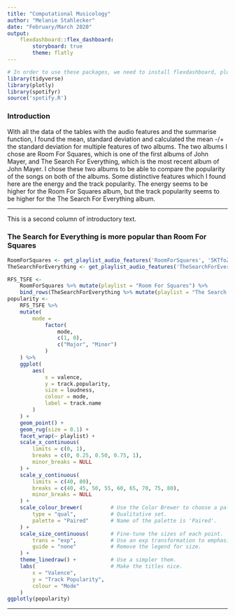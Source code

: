 ```yaml
---
title: "Computational Musicology"
author: "Melanie Stahlecker"
date: "February/March 2020"
output: 
    flexdashboard::flex_dashboard:
        storyboard: true
        theme: flatly 
---
```



```r
# In order to use these packages, we need to install flexdashboard, plotly, and Cairo.
library(tidyverse)
library(plotly)
library(spotifyr)
source('spotify.R')
```

### Introduction

With all the data of the tables with the audio features and the summarise function, I found the mean, standard deviation and calculated the mean -/+ the standard deviation for multiple features of two albums. The two albums I chose are Room For Squares, which is one of the first albums of John Mayer, and The Search For Everything, which is the most recent album of John Mayer. I chose these two albums to be able to compare the popularity of the songs on both of the albums. Some distinctive features which I found here are the energy and the track popularity. The energy seems to be higher for the Room For Squares album, but the track popularity seems to be higher for the The Search For Everything album. 

***

This is a second column of introductory text.


### The Search for Everything is more popular than Room For Squares

```r
RoomForSquares <- get_playlist_audio_features('RoomForSquares', '5KTfoZbvQXBqDOn1gp2o3m')
TheSearchForEverything <- get_playlist_audio_features('TheSearchForEverything', '1y61rCSfD47QmYV3m6xKxA')

RFS_TSFE <-
    RoomForSquares %>% mutate(playlist = "Room For Squares") %>%
    bind_rows(TheSearchForEverything %>% mutate(playlist = "The Search For Everything"))
popularity <-
    RFS_TSFE %>%                   
    mutate(                      
        mode =                  
            factor(
                mode, 
                c(1, 0), 
                c("Major", "Minor")
            )
    ) %>% 
    ggplot(                      
        aes(
            x = valence,
            y = track.popularity,
            size = loudness,
            colour = mode,
            label = track.name  
        )
    ) +
    geom_point() +               
    geom_rug(size = 0.1) +       
    facet_wrap(~ playlist) +     
    scale_x_continuous(          
        limits = c(0, 1),
        breaks = c(0, 0.25, 0.50, 0.75, 1),  
        minor_breaks = NULL      
    ) +
    scale_y_continuous(          
        limits = c(40, 80),
        breaks = c(40, 45, 50, 55, 60, 65, 70, 75, 80),
        minor_breaks = NULL
    ) +
    scale_colour_brewer(         # Use the Color Brewer to choose a palette.
        type = "qual",           # Qualitative set.
        palette = "Paired"       # Name of the palette is 'Paired'.
    ) +
    scale_size_continuous(       # Fine-tune the sizes of each point.
        trans = "exp",           # Use an exp transformation to emphasise loud.
        guide = "none"           # Remove the legend for size.
    ) +
    theme_linedraw() +           # Use a simpler them.
    labs(                        # Make the titles nice.
        x = "Valence",
        y = "Track Popularity",
        colour = "Mode"
    )
ggplotly(popularity)
```

***
